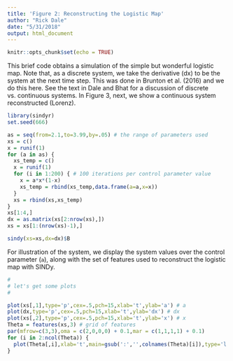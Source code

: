 ```yaml
---
title: 'Figure 2: Reconstructing the Logistic Map'
author: "Rick Dale"
date: "5/31/2018"
output: html_document
---
```


```r
knitr::opts_chunk$set(echo = TRUE)
```

This brief code obtains a simulation of the simple but wonderful logistic map. Note that, as a discrete system, we take the derivative (dx) to be the system at the next time step. This was done in Brunton et al. (2016) and we do this here. See the text in Dale and Bhat for a discussion of discrete vs. continuous systems. In Figure 3, next, we show a continuous system reconstructed (Lorenz).

```r

library(sindyr)
set.seed(666)

as = seq(from=2.1,to=3.99,by=.05) # the range of parameters used
xs = c()
x = runif(1)
for (a in as) {
  xs_temp = c()
  x = runif(1)
  for (i in 1:200) { # 100 iterations per control parameter value
    x = a*x*(1-x)
    xs_temp = rbind(xs_temp,data.frame(a=a,x=x))
  }
  xs = rbind(xs,xs_temp)
}  
xs[1:4,]
dx = as.matrix(xs[2:nrow(xs),])
xs = xs[1:(nrow(xs)-1),]

sindy(xs=xs,dx=dx)$B

```

For illustration of the system, we display the system values over the control parameter (`a`), along with the set of features used to reconstruct the logistic map with SINDy.

```r

# 
# let's get some plots
#

plot(xs[,1],type='p',cex=.5,pch=15,xlab='t',ylab='a') # a
plot(dx,type='p',cex=.5,pch=15,xlab='t',ylab='dx') # dx
plot(xs[,2],type='p',cex=.5,pch=15,xlab='t',ylab='x') # x
Theta = features(xs,3) # grid of features
par(mfrow=c(3,3),oma = c(2,0,0,0) + 0.1,mar = c(1,1,1,1) + 0.1)
for (i in 2:ncol(Theta)) {
  plot(Theta[,i],xlab='t',main=gsub(':','',colnames(Theta)[i]),type='l',xaxt='n',yaxt='n')
}

```





